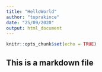 ```yaml
---
title: "HelloWorld"
author: "toprakince"
date: "25/09/2020"
output: html_document
---
```


```r
knitr::opts_chunk$set(echo = TRUE)
```

## This is a markdown file

